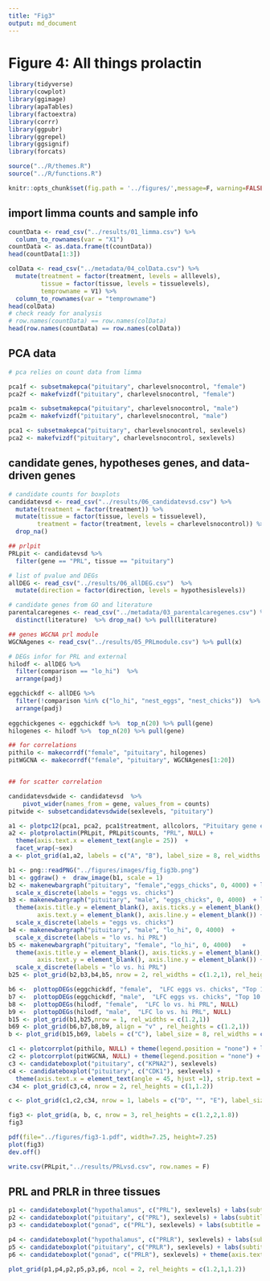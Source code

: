 ```yaml
---
title: "Fig3"
output: md_document
---
```


# Figure 4: All things prolactin

```r
library(tidyverse)
library(cowplot)
library(ggimage)
library(apaTables)
library(factoextra)
library(corrr)
library(ggpubr)
library(ggrepel)
library(ggsignif)
library(forcats)

source("../R/themes.R") 
source("../R/functions.R")

knitr::opts_chunk$set(fig.path = '../figures/',message=F, warning=FALSE)
```

## import limma counts and sample info

```r
countData <- read_csv("../results/01_limma.csv") %>%
  column_to_rownames(var = "X1")
countData <- as.data.frame(t(countData))
head(countData[1:3])

colData <- read_csv("../metadata/04_colData.csv") %>%
  mutate(treatment = factor(treatment, levels = alllevels),
         tissue = factor(tissue, levels = tissuelevels),
         temprowname = V1) %>% 
  column_to_rownames(var = "temprowname") 
head(colData)
# check ready for analysis
# row.names(countData) == row.names(colData)
head(row.names(countData) == row.names(colData))
```


## PCA data

```r
# pca relies on count data from limma

pca1f <- subsetmakepca("pituitary", charlevelsnocontrol, "female")	
pca2f <- makefvizdf("pituitary", charlevelsnocontrol, "female")	

pca1m <- subsetmakepca("pituitary", charlevelsnocontrol, "male")	
pca2m <- makefvizdf("pituitary", charlevelsnocontrol, "male")

pca1 <- subsetmakepca("pituitary", charlevelsnocontrol, sexlevels)	
pca2 <- makefvizdf("pituitary", charlevelsnocontrol, sexlevels)	
```

## candidate genes, hypotheses genes, and data-driven genes


```r
# candidate counts for boxplots
candidatevsd <- read_csv("../results/06_candidatevsd.csv") %>%
  mutate(treatment = factor(treatment)) %>%
  mutate(tissue = factor(tissue, levels = tissuelevel),
        treatment = factor(treatment, levels = charlevelsnocontrol)) %>%
  drop_na()

## prlpit
PRLpit <- candidatevsd %>% 
  filter(gene == "PRL", tissue == "pituitary")

# list of pvalue and DEGs
allDEG <- read_csv("../results/06_allDEG.csv")  %>%
  mutate(direction = factor(direction, levels = hypothesislevels))

# candidate genes from GO and literature
parentalcaregenes <- read_csv("../metadata/03_parentalcaregenes.csv") %>% 
  distinct(literature)  %>% drop_na() %>% pull(literature)

## genes WGCNA prl module
WGCNAgenes <- read_csv("../results/05_PRLmodule.csv") %>% pull(x)

# DEGs infor for PRL and external
hilodf <- allDEG %>%
  filter(comparison == "lo_hi")  %>%
  arrange(padj) 

eggchickdf <- allDEG %>%
  filter(!comparison %in% c("lo_hi", "nest_eggs", "nest_chicks"))  %>%
  arrange(padj)  
  
eggchickgenes <- eggchickdf %>%  top_n(20) %>% pull(gene)
hilogenes <- hilodf %>%  top_n(20) %>% pull(gene)

## for correlations
pithilo <- makecorrdf("female", "pituitary", hilogenes)
pitWGCNA <- makecorrdf("female", "pituitary", WGCNAgenes[1:20])


## for scatter correlation

candidatevsdwide <- candidatevsd  %>%
    pivot_wider(names_from = gene, values_from = counts) 
pitwide <- subsetcandidatevsdwide(sexlevels, "pituitary")

```





```r

a1 <- plotpc12(pca1, pca2, pca1$treatment, allcolors, "Pituitary gene expression", NULL)   
a2 <- plotprolactin(PRLpit, PRLpit$counts, "PRL", NULL) + 
  theme(axis.text.x = element_text(angle = 25))  +
  facet_wrap(~sex)
a <- plot_grid(a1,a2, labels = c("A", "B"), label_size = 8, rel_widths = c(1,1))

b1 <- png::readPNG("../figures/images/fig_fig3b.png")
b1 <- ggdraw() +  draw_image(b1, scale = 1)
b2 <- makenewbargraph("pituitary", "female","eggs_chicks", 0, 4000) + labs(subtitle = "female")  + labs(title = " ") +
  scale_x_discrete(labels = "eggs vs. chicks")
b3 <- makenewbargraph("pituitary", "male", "eggs_chicks", 0, 4000)  + labs(subtitle = "male")  + labs(title = " ") +
  theme(axis.title.y = element_blank(), axis.ticks.y = element_blank(), 
        axis.text.y = element_blank(), axis.line.y = element_blank()) +
  scale_x_discrete(labels = "eggs vs. chicks")
b4 <- makenewbargraph("pituitary", "male", "lo_hi", 0, 4000)  +
  scale_x_discrete(labels = "lo vs. hi PRL")
b5 <- makenewbargraph("pituitary", "female", "lo_hi", 0, 4000)   + 
  theme(axis.title.y = element_blank(), axis.ticks.y = element_blank(), 
        axis.text.y = element_blank(), axis.line.y = element_blank()) +
  scale_x_discrete(labels = "lo vs. hi PRL")
b25 <- plot_grid(b2,b3,b4,b5, nrow = 2, rel_widths = c(1.2,1), rel_heights = c(1.2,1))

b6 <-  plottopDEGs(eggchickdf, "female",  "LFC eggs vs. chicks", "Top 10 female DEGs") + labs(title = " ")
b7 <-  plottopDEGs(eggchickdf, "male",  "LFC eggs vs. chicks", "Top 10 male DEGs") + labs(title = " ")
b8 <-  plottopDEGs(hilodf, "female",  "LFC lo vs. hi PRL", NULL)
b9 <-  plottopDEGs(hilodf, "male",  "LFC lo vs. hi PRL", NULL)
b15 <- plot_grid(b1,b25,nrow = 1, rel_widths = c(1.2,1))
b69 <- plot_grid(b6,b7,b8,b9, align = "v" , rel_heights = c(1.2,1))
b <- plot_grid(b15,b69, labels = c("C"), label_size = 8, rel_widths = c(1.2,1))

c1 <- plotcorrplot(pithilo, NULL) + theme(legend.position = "none") + labs(subtitle = "Top 20 lo vs. hi PRL DEGs") 
c2 <- plotcorrplot(pitWGCNA, NULL) + theme(legend.position = "none") + labs(subtitle = "20 genes from WGCNA module with PRL") + theme(legend.position = "right")
c3 <- candidateboxplot("pituitary", c("KPNA2"), sexlevels)
c4 <- candidateboxplot("pituitary", c("CDK1"), sexlevels) + 
  theme(axis.text.x = element_text(angle = 45, hjust =1), strip.text = element_blank())  + labs(x = " ")
c34 <- plot_grid(c3,c4, nrow = 2, rel_heights = c(1,1.2))

c <- plot_grid(c1,c2,c34, nrow = 1, labels = c("D", "", "E"), label_size = 8, rel_widths = c(1.1,1.4,1))

fig3 <- plot_grid(a, b, c, nrow = 3, rel_heights = c(1.2,2,1.8))
fig3

pdf(file="../figures/fig3-1.pdf", width=7.25, height=7.25)
plot(fig3)
dev.off()
```
 
```r
write.csv(PRLpit,"../results/PRLvsd.csv", row.names = F)
```


## PRL and PRLR in three tissues 

```r
p1 <- candidateboxplot("hypothalamus", c("PRL"), sexlevels) + labs(subtitle = "hypothalamus", title = "PRL")
p2 <- candidateboxplot("pituitary", c("PRL"), sexlevels) + labs(subtitle = "pituitary")
p3 <- candidateboxplot("gonad", c("PRL"), sexlevels) + labs(subtitle = "gonads") + theme(axis.text.x = element_text(angle = 45))

p4 <- candidateboxplot("hypothalamus", c("PRLR"), sexlevels) + labs(subtitle = "blood", title = " ") 
p5 <- candidateboxplot("pituitary", c("PRLR"), sexlevels) + labs(subtitle = "cropmilk")
p6 <- candidateboxplot("gonad", c("PRLR"), sexlevels) + theme(axis.text.x = element_text(angle = 45))+ labs(subtitle = "spleen")

plot_grid(p1,p4,p2,p5,p3,p6, ncol = 2, rel_heights = c(1.2,1,1.2))

```


